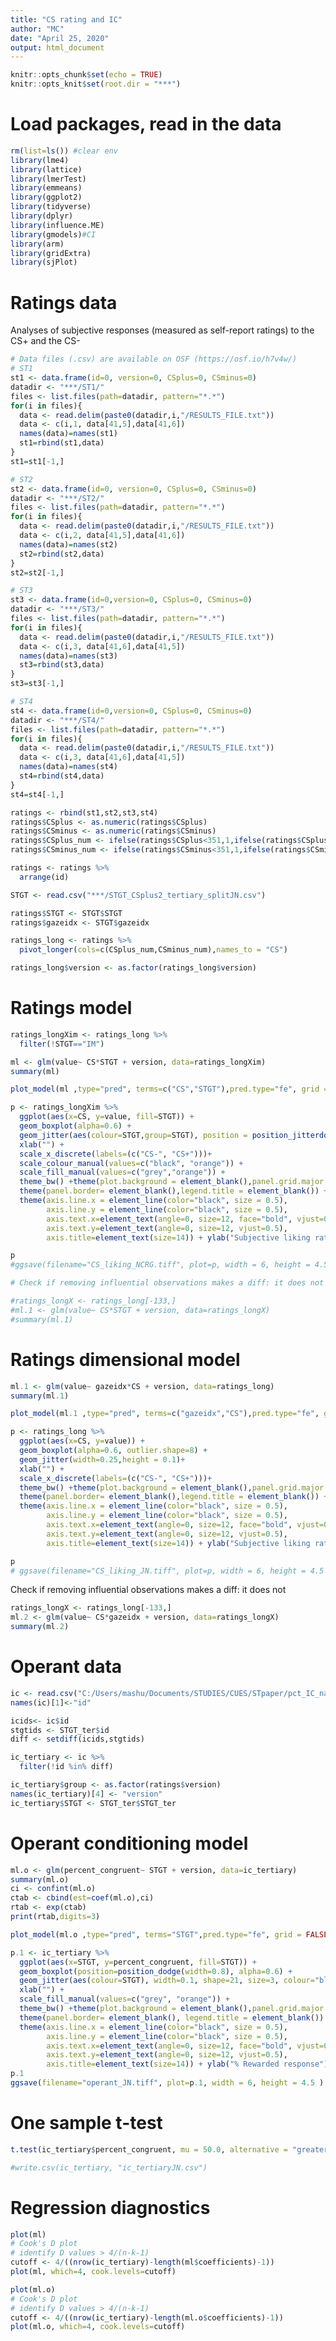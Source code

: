 ---
title: "CS rating and IC"
author: "MC"
date: "April 25, 2020"
output: html_document
---

```{r setup, include=FALSE}
knitr::opts_chunk$set(echo = TRUE)
knitr::opts_knit$set(root.dir = "***")
```
# Load packages, read in the data
```{r, packages, include=FALSE}

rm(list=ls()) #clear env
library(lme4)
library(lattice)
library(lmerTest)
library(emmeans)
library(ggplot2)
library(tidyverse)
library(dplyr)
library(influence.ME)
library(gmodels)#CI
library(arm)
library(gridExtra)
library(sjPlot)
```
# Ratings data
Analyses of subjective responses (measured as self-report ratings) to the CS+ and the CS-
```{r, include=FALSE}
# Data files (.csv) are available on OSF (https://osf.io/h7v4w/)
# ST1
st1 <- data.frame(id=0, version=0, CSplus=0, CSminus=0)
datadir <- "***/ST1/"
files <- list.files(path=datadir, pattern="*.*")
for(i in files){
  data <- read.delim(paste0(datadir,i,"/RESULTS_FILE.txt"))
  data <- c(i,1, data[41,5],data[41,6])
  names(data)=names(st1)
  st1=rbind(st1,data)
}
st1=st1[-1,]

# ST2
st2 <- data.frame(id=0, version=0, CSplus=0, CSminus=0)
datadir <- "***/ST2/"
files <- list.files(path=datadir, pattern="*.*")
for(i in files){
  data <- read.delim(paste0(datadir,i,"/RESULTS_FILE.txt"))
  data <- c(i,2, data[41,5],data[41,6])
  names(data)=names(st2)
  st2=rbind(st2,data)
}
st2=st2[-1,]

# ST3
st3 <- data.frame(id=0,version=0, CSplus=0, CSminus=0)
datadir <- "***/ST3/"
files <- list.files(path=datadir, pattern="*.*")
for(i in files){
  data <- read.delim(paste0(datadir,i,"/RESULTS_FILE.txt"))
  data <- c(i,3, data[41,6],data[41,5])
  names(data)=names(st3)
  st3=rbind(st3,data)
}
st3=st3[-1,]

# ST4
st4 <- data.frame(id=0,version=0, CSplus=0, CSminus=0)
datadir <- "***/ST4/"
files <- list.files(path=datadir, pattern="*.*")
for(i in files){
  data <- read.delim(paste0(datadir,i,"/RESULTS_FILE.txt"))
  data <- c(i,3, data[41,6],data[41,5])
  names(data)=names(st4)
  st4=rbind(st4,data)
}
st4=st4[-1,]

ratings <- rbind(st1,st2,st3,st4)
ratings$CSplus <- as.numeric(ratings$CSplus)
ratings$CSminus <- as.numeric(ratings$CSminus)
ratings$CSplus_num <- ifelse(ratings$CSplus<351,1,ifelse(ratings$CSplus<487,2,ifelse(ratings$CSplus<614,3,ifelse(ratings$CSplus<729,4,5))))
ratings$CSminus_num <- ifelse(ratings$CSminus<351,1,ifelse(ratings$CSminus<487,2,ifelse(ratings$CSminus<614,3,ifelse(ratings$CSminus<729,4,5))))

ratings <- ratings %>% 
  arrange(id)

STGT <- read.csv("***/STGT_CSplus2_tertiary_splitJN.csv")

ratings$STGT <- STGT$STGT
ratings$gazeidx <- STGT$gazeidx

ratings_long <- ratings %>% 
  pivot_longer(cols=c(CSplus_num,CSminus_num),names_to = "CS")

ratings_long$version <- as.factor(ratings_long$version)


```
# Ratings model
```{r}
ratings_longXim <- ratings_long %>% 
  filter(!STGT=="IM")

ml <- glm(value~ CS*STGT + version, data=ratings_longXim) 
summary(ml)

plot_model(ml ,type="pred", terms=c("CS","STGT"),pred.type="fe", grid = FALSE, colors=c( "orangered","black"))

p <- ratings_longXim %>% 
  ggplot(aes(x=CS, y=value, fill=STGT)) +
  geom_boxplot(alpha=0.6) +
  geom_jitter(aes(colour=STGT,group=STGT), position = position_jitterdodge(), shape=21, size=3, colour="black")+
  xlab("") +
  scale_x_discrete(labels=(c("CS-", "CS+")))+
  scale_colour_manual(values=c("black", "orange")) + 
  scale_fill_manual(values=c("grey","orange")) + 
  theme_bw() +theme(plot.background = element_blank(),panel.grid.major = element_blank(),panel.grid.minor = element_blank()) + 
  theme(panel.border= element_blank(),legend.title = element_blank()) +
  theme(axis.line.x = element_line(color="black", size = 0.5),
        axis.line.y = element_line(color="black", size = 0.5), 
        axis.text.x=element_text(angle=0, size=12, face="bold", vjust=0.5),
        axis.text.y=element_text(angle=0, size=12, vjust=0.5),
        axis.title=element_text(size=14)) + ylab("Subjective liking ratings") 

p
#ggsave(filename="CS_liking_NCRG.tiff", plot=p, width = 6, height = 4.5 )

# Check if removing influential observations makes a diff: it does not

#ratings_longX <- ratings_long[-133,]
#ml.1 <- glm(value~ CS*STGT + version, data=ratings_longX) 
#summary(ml.1)
```

# Ratings dimensional model

```{r}
ml.1 <- glm(value~ gazeidx*CS + version, data=ratings_long) 
summary(ml.1)

plot_model(ml.1 ,type="pred", terms=c("gazeidx","CS"),pred.type="fe", grid = FALSE, colors=c( "orangered","black"))

p <- ratings_long %>% 
  ggplot(aes(x=CS, y=value)) +
  geom_boxplot(alpha=0.6, outlier.shape=8) +
  geom_jitter(width=0.25,height = 0.1)+
  xlab("") +
  scale_x_discrete(labels=(c("CS-", "CS+")))+
  theme_bw() +theme(plot.background = element_blank(),panel.grid.major = element_blank(),panel.grid.minor = element_blank()) + 
  theme(panel.border= element_blank(),legend.title = element_blank()) +
  theme(axis.line.x = element_line(color="black", size = 0.5),
        axis.line.y = element_line(color="black", size = 0.5), 
        axis.text.x=element_text(angle=0, size=12, face="bold", vjust=0.5),
        axis.text.y=element_text(angle=0, size=12, vjust=0.5),
        axis.title=element_text(size=14)) + ylab("Subjective liking ratings") 

p
# ggsave(filename="CS_liking_JN.tiff", plot=p, width = 6, height = 4.5 )


```
Check if removing influential observations makes a diff: it does not
```{r}

ratings_longX <- ratings_long[-133,]
ml.2 <- glm(value~ CS*gazeidx + version, data=ratings_longX) 
summary(ml.2)
```

# Operant data

```{r, include=FALSE}
ic <- read.csv("C:/Users/mashu/Documents/STUDIES/CUES/STpaper/pct_IC_na.csv")
names(ic)[1]<-"id"

icids<- ic$id
stgtids <- STGT_ter$id
diff <- setdiff(icids,stgtids)

ic_tertiary <- ic %>% 
  filter(!id %in% diff)

ic_tertiary$group <- as.factor(ratings$version)
names(ic_tertiary)[4] <- "version" 
ic_tertiary$STGT <- STGT_ter$STGT_ter

```
# Operant conditioning model
```{r}
ml.o <- glm(percent_congruent~ STGT + version, data=ic_tertiary) 
summary(ml.o)
ci <- confint(ml.o) 
ctab <- cbind(est=coef(ml.o),ci)
rtab <- exp(ctab)
print(rtab,digits=3)

plot_model(ml.o ,type="pred", terms="STGT",pred.type="fe", grid = FALSE)

p.1 <- ic_tertiary %>% 
  ggplot(aes(x=STGT, y=percent_congruent, fill=STGT)) +
  geom_boxplot(position=position_dodge(width=0.8), alpha=0.6) +
  geom_jitter(aes(colour=STGT), width=0.1, shape=21, size=3, colour="black")+
  xlab("") +
  scale_fill_manual(values=c("grey", "orange")) + 
  theme_bw() +theme(plot.background = element_blank(),panel.grid.major = element_blank(),panel.grid.minor = element_blank()) + 
  theme(panel.border= element_blank(), legend.title = element_blank()) +
  theme(axis.line.x = element_line(color="black", size = 0.5),
        axis.line.y = element_line(color="black", size = 0.5), 
        axis.text.x=element_text(angle=0, size=12, face="bold", vjust=0.5),
        axis.text.y=element_text(angle=0, size=12, vjust=0.5),
        axis.title=element_text(size=14)) + ylab("% Rewarded response") 
p.1
ggsave(filename="operant_JN.tiff", plot=p.1, width = 6, height = 4.5 )

```
# One sample t-test
```{r}
t.test(ic_tertiary$percent_congruent, mu = 50.0, alternative = "greater")

#write.csv(ic_tertiary, "ic_tertiaryJN.csv")
```

# Regression diagnostics

```{r}
plot(ml)
# Cook's D plot
# identify D values > 4/(n-k-1)
cutoff <- 4/((nrow(ic_tertiary)-length(ml$coefficients)-1))
plot(ml, which=4, cook.levels=cutoff)

plot(ml.o)
# Cook's D plot
# identify D values > 4/(n-k-1)
cutoff <- 4/((nrow(ic_tertiary)-length(ml.o$coefficients)-1))
plot(ml.o, which=4, cook.levels=cutoff)


```


